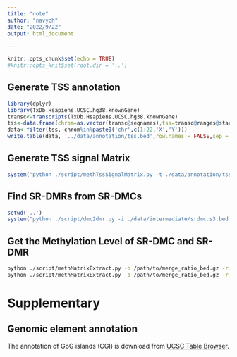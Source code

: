 ```yaml
---
title: "note"
author: "navych"
date: "2022/9/22"
output: html_document

---
```


```r
knitr::opts_chunk$set(echo = TRUE)
#knitr::opts_knit$set(root.dir = '..')
```

## Generate TSS annotation
```r
library(dplyr)
library(TxDb.Hsapiens.UCSC.hg38.knownGene)
transc<-transcripts(TxDb.Hsapiens.UCSC.hg38.knownGene)
tss<-data.frame(chrom=as.vector(transc@seqnames),tss=transc@ranges@start-1,end=transc@ranges@start,strand=transc@strand)
data<-filter(tss, chrom%in%paste0('chr',c(1:22,'X','Y')))
write.table(data, '../data/annotation/tss.bed',row.names = FALSE,sep = '\t',quote = FALSE, col.names = FALSE)
```

## Generate TSS signal Matrix
```r
system("python ./script/methTssSignalMatrix.py -t ./data/annotation/tss.bed -i ./data/LAD.group.ratio.bed -u 15000 -d 15000 -o ./data/intermediate/signalMatrixGroup.tsv")
```

## Find SR-DMRs from SR-DMCs
```r
setwd('..')
system("python ./script/dmc2dmr.py -i ./data/intermediate/srdmc.s3.bed -o ./data/intermediate/srdmr.s3.bed")

```
## Get the Methylation Level of SR-DMC and SR-DMR
```bash

python ./script/methMatrixExtract.py -b /path/to/merge_ratio_bed.gz -r ./data/intermediate/srdmc.s3.bed -o ./data/intermediate/srdmc.s3.ratio.bed
python ./script/methMatrixExtract.py -b /path/to/merge_ratio_bed.gz -r ./data/intermediate/srdmr.s3.bed -o ./data/intermediate/srdmr.s3.ratio.bed
```

# Supplementary
## Genomic element annotation
The annotation of GpG islands (CGI) is download from [UCSC Table Browser](https://genome.ucsc.edu/cgi-bin/hgTables?hgsid=1773909416_i3FB69HY3DMQvl1e7YgCNw7Iqc3r).

